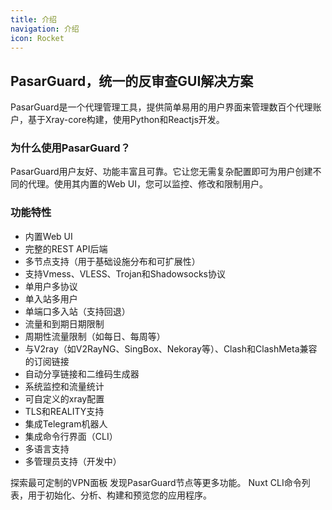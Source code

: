 ```yaml
---
title: 介绍
navigation: 介绍
icon: Rocket
---
```


<h2>PasarGuard，统一的反审查GUI解决方案</h2>

PasarGuard是一个代理管理工具，提供简单易用的用户界面来管理数百个代理账户，基于Xray-core构建，使用Python和Reactjs开发。

<h3>为什么使用PasarGuard？</h3>

PasarGuard用户友好、功能丰富且可靠。它让您无需复杂配置即可为用户创建不同的代理。使用其内置的Web UI，您可以监控、修改和限制用户。

<h3>功能特性</h3>

<ul>
  <li>内置Web UI</li>
  <li>完整的REST API后端</li>
  <li>多节点支持（用于基础设施分布和可扩展性）</li>
  <li>支持Vmess、VLESS、Trojan和Shadowsocks协议</li>
  <li>单用户多协议</li>
  <li>单入站多用户</li>
  <li>单端口多入站（支持回退）</li>
  <li>流量和到期日期限制</li>
  <li>周期性流量限制（如每日、每周等）</li>
  <li>与V2ray（如V2RayNG、SingBox、Nekoray等）、Clash和ClashMeta兼容的订阅链接</li>
  <li>自动分享链接和二维码生成器</li>
  <li>系统监控和流量统计</li>
  <li>可自定义的xray配置</li>
  <li>TLS和REALITY支持</li>
  <li>集成Telegram机器人</li>
  <li>集成命令行界面（CLI）</li>
  <li>多语言支持</li>
  <li>多管理员支持（开发中）</li>
</ul>

<Cards>
  <Card title="面板" href="/panel/installation">
    探索最可定制的VPN面板
  </Card>

  <Card title="节点" href="/node/">
    发现PasarGuard节点等更多功能。
  </Card>

  <Card title="命令" href="https://nuxt.com/docs/api/commands/add">
    Nuxt CLI命令列表，用于初始化、分析、构建和预览您的应用程序。
  </Card>
</Cards>